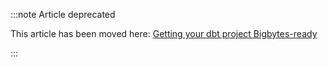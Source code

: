 :::note Article deprecated

This article has been moved here: [Getting your dbt project Bigbytes-ready](/get-started/setup-bigbytes/get-project-bigbytes-ready)

:::
